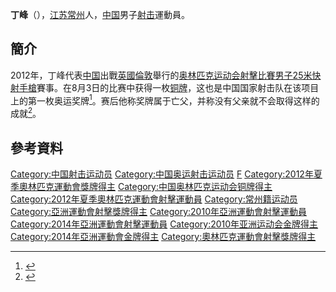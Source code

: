 {{Infobox sportsperson
| headercolor    = #D2691E
| name           = 丁峰
| image          = 
| imagesize      =
| caption        =
| birthname      =
| fullname       =
| nickname       =
| nationality    = 
| residence      =
| birthdate      = {{birth_date_and_age|1987|3|19}}<ref name="伦敦奥运">{{cite web|title=2012伦敦奥运会中国体育代表团成员名录 - 丁峰|url=http://2012teamchina.olympic.cn/index.php/personview/persons/16088|accessdate=2012-07-16|archive-date=2012-08-08|archive-url=https://web.archive.org/web/20120808044553/http://2012teamchina.olympic.cn/index.php/personview/persons/16088|dead-url=no}}{{zh-cn}}</ref>
| birthplace     = {{CHN}}
| height         = {{height|m=1.75}}<ref name="伦敦奥运"/>
| weight         = {{weight|kg=80}}<ref name="伦敦奥运"/>
| website        = 
| country        = {{CHN}}
| sport          = 男子[[射擊運動|射擊]]
| collegeteam    =
| club           =
| team           =
| turnedpro      =
| coach          = [[张建伟|张建伟]]<ref name="伦敦奥运"/>
| retired        =
| coaching       =
| worlds         =
| regionals      =
| nationals      =
| olympics       =
| paralympics    =
| highestranking =
| pb             =
| medaltemplates = 
{{MedalCompetition|[[夏季奧林匹克運動會|夏季奧林匹克運動會]]}}
{{MedalBronze | [[2012年夏季奧林匹克運動會|2012年 伦敦]] | [[2012年夏季奧林匹克運動會射擊比賽|25米快射手枪]]}}
| show-medals    = yes
}}
'''丁峰'''（{{bd|1987年|3月19日}}），[[江苏|江苏]][[常州|常州]]人，[[中国|中国]]男子[[射击|射击]]運動員。

==簡介==
2012年，丁峰代表[[2012年夏季奥林匹克运动会中国代表团|中国]]出戰[[英國|英國]][[倫敦|倫敦]]舉行的[[2012年夏季奥林匹克运动会|奥林匹克运动会]][[2012年夏季奧林匹克運動會射擊比賽|射擊比賽]][[2012年夏季奧林匹克運動會射擊比賽－男子25米快射手槍|男子25米快射手槍]]賽事。在8月3日的比赛中获得一枚[[铜牌|铜牌]]，这也是中国国家射击队在该项目上的第一枚奥运奖牌<ref>{{cite news |title=丁峰夺铜牌改写手枪速射历史 古巴选手斩获冠军 |url=http://2012.sohu.com/20120804/n349817315.shtml |accessdate=2021-07-28 |work=搜狐网 搜狐体育 |archive-date=2021-07-28 |archive-url=https://web.archive.org/web/20210728115618/http://2012.sohu.com/20120804/n349817315.shtml }}</ref>。赛后他称奖牌属于亡父，并称没有父亲就不会取得这样的成就<ref>{{cite news |title=丁峰打破欧洲28年垄断 哽咽着把奖牌献给亡父 新浪体育 |url=http://2012.sina.com.cn/cn/sh/2012-08-04/010338037.shtml |accessdate=2021-07-28 |work=新浪新闻 |agency=新浪新闻 |archive-date=2021-07-28 |archive-url=https://web.archive.org/web/20210728115536/http://2012.sina.com.cn/cn/sh/2012-08-04/010338037.shtml }}</ref>。

==參考資料==
{{Reflist}}

{{DEFAULTSORT:Ding Feng}}
[[Category:中国射击运动员|Category:中国射击运动员]]
[[Category:中国奥运射击运动员|Category:中国奥运射击运动员]]
[[Category:丁姓|F]]
[[Category:2012年夏季奧林匹克運動會獎牌得主|Category:2012年夏季奧林匹克運動會獎牌得主]]
[[Category:中国奥林匹克运动会铜牌得主|Category:中国奥林匹克运动会铜牌得主]]
[[Category:2012年夏季奧林匹克運動會射擊運動員|Category:2012年夏季奧林匹克運動會射擊運動員]]
[[Category:常州籍运动员|Category:常州籍运动员]]
[[Category:亞洲運動會射擊獎牌得主|Category:亞洲運動會射擊獎牌得主]]
[[Category:2010年亞洲運動會射擊運動員|Category:2010年亞洲運動會射擊運動員]]
[[Category:2014年亞洲運動會射擊運動員|Category:2014年亞洲運動會射擊運動員]]
[[Category:2010年亚洲运动会金牌得主|Category:2010年亚洲运动会金牌得主]]
[[Category:2014年亞洲運動會金牌得主|Category:2014年亞洲運動會金牌得主]]
[[Category:奧林匹克運動會射擊獎牌得主|Category:奧林匹克運動會射擊獎牌得主]]